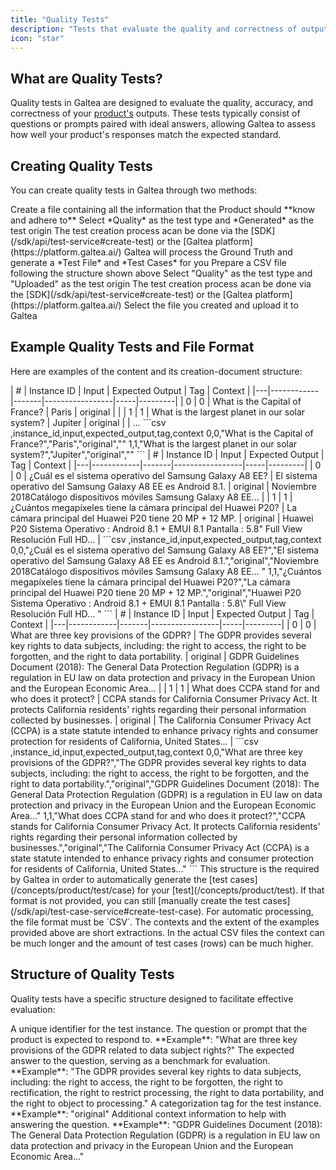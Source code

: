 ```yaml
---
title: "Quality Tests"
description: "Tests that evaluate the quality and correctness of outputs"
icon: "star"
---
```


## What are Quality Tests?

Quality tests in Galtea are designed to evaluate the quality, accuracy, and correctness of your [product's](/concepts/product) outputs. These tests typically consist of questions or prompts paired with ideal answers, allowing Galtea to assess how well your product's responses match the expected standard.

## Creating Quality Tests

You can create quality tests in Galtea through two methods:

<Tabs>
  <Tab title="Generate from Ground Truth">
    <Steps>
      <Step title="Prepare your ground truth file">
        Create a file containing all the information that the Product should **know and adhere to**
      </Step>
      <Step title="Configure the test">
        Select *Quality* as the test type and *Generated* as the test origin
        <Info>
          The test creation process acan be done via the [SDK](/sdk/api/test-service#create-test) or the [Galtea platform](https://platform.galtea.ai/)
        </Info>
      </Step>
      <Step title="Generate the test">
        Galtea will process the Ground Truth and generate a *Test File* and *Test Cases* for you
      </Step>
    </Steps>
  </Tab>
  <Tab title="Upload Your Own Test">
    <Steps>
      <Step title="Create your test file">
        Prepare a CSV file following the structure shown above
      </Step>
      <Step title="Configure the test">
        Select "Quality" as the test type and "Uploaded" as the test origin
        <Info>
          The test creation process acan be done via the [SDK](/sdk/api/test-service#create-test) or the [Galtea platform](https://platform.galtea.ai/)
        </Info>
      </Step>
      <Step title="Upload your test file">
        Select the file you created and upload it to Galtea
      </Step>
          </Steps>
  </Tab>
</Tabs>

## Example Quality Tests and File Format

Here are examples of the content and its creation-document structure:

<AccordionGroup>
  <Accordion title="Basic Knowledge Questions">
    <Tabs>
      <Tab title="Table View">
        | # | Instance ID | Input | Expected Output | Tag | Context |
        |---|------------|-------|-----------------|-----|---------|
        | 0 | 0 | What is the Capital of France? | Paris | original |  |
        | 1 | 1 | What is the largest planet in our solar system? | Jupiter | original |  |
        ...
      </Tab>
      <Tab title="Raw CSV">
        ```csv
        ,instance_id,input,expected_output,tag,context
        0,0,"What is the Capital of France?","Paris","original",""
        1,1,"What is the largest planet in our solar system?","Jupiter","original",""
        ```
      </Tab>
    </Tabs>
  </Accordion>

  <Accordion title="Technical Product Specifications">
    <Tabs>
      <Tab title="Table View">
        | # | Instance ID | Input | Expected Output | Tag | Context |
        |---|------------|-------|-----------------|-----|---------|
        | 0 | 0 | ¿Cuál es el sistema operativo del Samsung Galaxy A8 EE? | El sistema operativo del Samsung Galaxy A8 EE es Android 8.1. | original | Noviembre 2018Catálogo dispositivos móviles Samsung Galaxy A8 EE... |
        | 1 | 1 | ¿Cuántos megapíxeles tiene la cámara principal del Huawei P20? | La cámara principal del Huawei P20 tiene 20 MP + 12 MP. | original | Huawei P20 Sistema Operativo : Android 8.1 + EMUI 8.1 Pantalla : 5.8" Full View Resolución Full HD... |
      </Tab>
      <Tab title="Raw CSV">
        ```csv
        ,instance_id,input,expected_output,tag,context
        0,0,"¿Cuál es el sistema operativo del Samsung Galaxy A8 EE?","El sistema operativo del Samsung Galaxy A8 EE es Android 8.1.","original","Noviembre 2018Catálogo dispositivos móviles Samsung Galaxy A8 EE... "
        1,1,"¿Cuántos megapíxeles tiene la cámara principal del Huawei P20?","La cámara principal del Huawei P20 tiene 20 MP + 12 MP.","original","Huawei P20 Sistema Operativo : Android 8.1 + EMUI 8.1 Pantalla : 5.8\" Full View Resolución Full HD... "
        ```
      </Tab>
    </Tabs>
  </Accordion>

  <Accordion title="Compliance and Regulations">
    <Tabs>
      <Tab title="Table View">
        | # | Instance ID | Input | Expected Output | Tag | Context |
        |---|------------|-------|-----------------|-----|---------|
        | 0 | 0 | What are three key provisions of the GDPR? | The GDPR provides several key rights to data subjects, including: the right to access, the right to be forgotten, and the right to data portability. | original | GDPR Guidelines Document (2018): The General Data Protection Regulation (GDPR) is a regulation in EU law on data protection and privacy in the European Union and the European Economic Area... |
        | 1 | 1 | What does CCPA stand for and who does it protect? | CCPA stands for California Consumer Privacy Act. It protects California residents' rights regarding their personal information collected by businesses. | original | The California Consumer Privacy Act (CCPA) is a state statute intended to enhance privacy rights and consumer protection for residents of California, United States... |
      </Tab>
      <Tab title="Raw CSV">
        ```csv
        ,instance_id,input,expected_output,tag,context
        0,0,"What are three key provisions of the GDPR?","The GDPR provides several key rights to data subjects, including: the right to access, the right to be forgotten, and the right to data portability.","original","GDPR Guidelines Document (2018): The General Data Protection Regulation (GDPR) is a regulation in EU law on data protection and privacy in the European Union and the European Economic Area..."
        1,1,"What does CCPA stand for and who does it protect?","CCPA stands for California Consumer Privacy Act. It protects California residents' rights regarding their personal information collected by businesses.","original","The California Consumer Privacy Act (CCPA) is a state statute intended to enhance privacy rights and consumer protection for residents of California, United States..."
        ```
      </Tab>
    </Tabs>
  </Accordion>
</AccordionGroup>

<Note>
  This structure is the required by Galtea in order to automatically generate the [test cases](/concepts/product/test/case) for your [test](/concepts/product/test). If that format is not provided, you can still [manually create the test cases](/sdk/api/test-case-service#create-test-case).
</Note>

<Info>
  For automatic processing, the file format must be `CSV`. 
</Info>

<Warning>
  The contexts and the extent of the examples provided above are short extractions. In the actual CSV files the context can be much longer and the amount of test cases (rows) can be much higher.
</Warning>

## Structure of Quality Tests

Quality tests have a specific structure designed to facilitate effective evaluation:

<ResponseField name="instance_id" type="Integer" required>
  A unique identifier for the test instance.
</ResponseField>

<ResponseField name="input" type="String" required>
  The question or prompt that the product is expected to respond to.
  **Example**: "What are three key provisions of the GDPR related to data subject rights?"
</ResponseField>

<ResponseField name="expected_output" type="String" required>
  The expected answer to the question, serving as a benchmark for evaluation.
  **Example**: "The GDPR provides several key rights to data subjects, including: the right to access, the right to be forgotten, the right to rectification, the right to restrict processing, the right to data portability, and the right to object to processing."
</ResponseField>

<ResponseField name="tag" type="String">
  A categorization tag for the test instance. **Example**: "original"
</ResponseField>

<ResponseField name="context" type="String">
  Additional context information to help with answering the question.
  **Example**: "GDPR Guidelines Document (2018): The General Data Protection Regulation (GDPR) is a regulation in EU law on data protection and privacy in the European Union and the European Economic Area..."
</ResponseField>